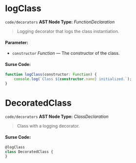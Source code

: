 
<Meta title="code/decorators" />

# logClass

`code/decorators`
**AST Node Type:** *FunctionDeclaration*

> Logging decorator that logs the class instantiation.

#### Parameter:

- `constructor` *Function* — The constructor of the class.

#### Surse Code:

```ts
function logClass(constructor: Function) {
    console.log(`Class ${constructor.name} initialized.`);
}

```

# DecoratedClass

`code/decorators`
**AST Node Type:** *ClassDeclaration*

> Class with a logging decorator.

#### Surse Code:

```ts
@logClass
class DecoratedClass {
}

```


